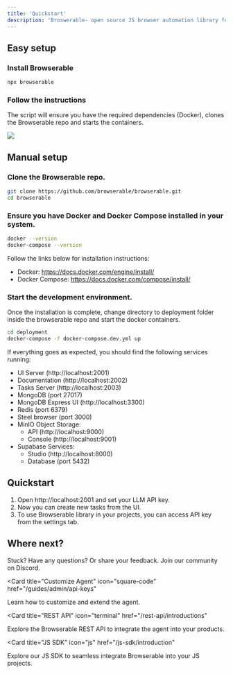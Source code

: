 ```yaml
---
title: 'Quickstart'
description: 'Broswerable- open source JS browser automation library for AI agents'
---
```


## Easy setup

### Install Browserable

```javascript
npx browserable
```

### Follow the instructions

The script will ensure you have the required dependencies (Docker), clones the Browserable repo and starts the containers.

<img class="border-2" src="/images/browserable-quickstart.png" />

## Manual setup

### Clone the Browserable repo.

```bash
git clone https://github.com/browserable/browserable.git
cd browserable
```

### Ensure you have Docker and Docker Compose installed in your system.

```bash
docker --version
docker-compose --version
```

Follow the links below for installation instructions:
- Docker: https://docs.docker.com/engine/install/
- Docker Compose: https://docs.docker.com/compose/install/

### Start the development environment.

Once the installation is complete, change directory to deployment folder inside the browserable repo and start the docker containers.

```bash
cd deployment
docker-compose -f docker-compose.dev.yml up
```

If everything goes as expected, you should find the following services running:

- UI Server (http://localhost:2001)
- Documentation (http://localhost:2002)
- Tasks Server (http://localhost:2003)
- MongoDB (port 27017)
- MongoDB Express UI (http://localhost:3300)
- Redis (port 6379)
- Steel browser (port 3000)
- MinIO Object Storage:
  - API (http://localhost:9000)
  - Console (http://localhost:9001)
- Supabase Services:
  - Studio (http://localhost:8000)
  - Database (port 5432)

## Quickstart

1. Open http://localhost:2001 and set your LLM API key. 
2. Now you can create new tasks from the UI.
3. To use Browserable library in your projects, you can access API key from the settings tab.

## Where next?

<CardGroup>

<Card title="Join Our Discord" icon="discord" href="https://discord.gg/b6s9fXNjeQ">
  Stuck? Have any questions? Or share your feedback. Join our community on Discord.
</Card>

<Card
  title="Customize Agent"
  icon="square-code"
  href="/guides/admin/api-keys"
>
  Learn how to customize and extend the agent.
</Card>

<Card
  title="REST API"
  icon="terminal"
  href="/rest-api/introductions"
>
  Explore the Browserable REST API to integrate the agent into your products.
</Card>

<Card
  title="JS SDK"
  icon="js"
  href="/js-sdk/introduction"
>
  Explore our JS SDK to seamless integrate Browserable into your JS projects.
</Card>

</CardGroup>
